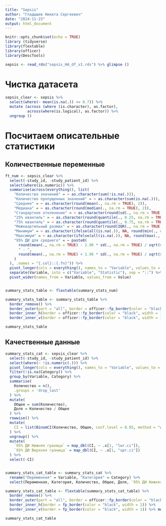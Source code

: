 ---
title: "Sepsis"
author: "Гладышев Никита Сергеевич"
date: "2024-11-23"
output: html_document
---

```{r setup, include=FALSE}
knitr::opts_chunk$set(echo = TRUE)
library (tidyverse)
library(flextable)
library(officer)
library(DescTools)

```


```{r}
sepsis <- read_rds("sepsis_HA_df_v1.rds") %>% glimpse ()
```
# Чистка датасета

```{r}
sepsis_clear <- sepsis %>%
  select(where(~ mean(is.na(.)) <= 0.7)) %>%
  mutate (across (where (is.character), as.factor), 
          across(where(is.logical), as.factor)) %>%
  ungroup ()
```

# Посчитаем описательные статистики

## Количественные переменные

```{r}

ft_num <- sepsis_clear %>%
  select(-study_id, -study_patient_id) %>%
  select(where(is.numeric)) %>%
  summarise(across(everything(), list(
    "Количество значений" = ~ as.character(sum(!is.na(.))),
    "Количество пропущенных значений" = ~ as.character(sum(is.na(.))),
    "Среднее" = ~ as.character(round(mean(., na.rm = TRUE), 2)),
    "Медиана" = ~ as.character(round(median(., na.rm = TRUE), 2)),
    "Стандартное отклонение" = ~ as.character(round(sd(., na.rm = TRUE), 2)),
    "25% квантиль" = ~ as.character(round(quantile(., 0.25, na.rm = TRUE), 2)),
    "75% квантиль" = ~ as.character(round(quantile(., 0.75, na.rm = TRUE), 2)),
    "Межквартильный размах" = ~ as.character(round(IQR(., na.rm = TRUE), 2)),
    "Минимум" = ~ as.character(ifelse(all(is.na(.)), NA, round(min(., na.rm = TRUE), 2))),
    "Максимум" = ~ as.character(ifelse(all(is.na(.)), NA, round(max(., na.rm = TRUE), 2))),
    "95% ДИ для среднего" = ~ paste0(
      round(mean(., na.rm = TRUE) - 1.96 * sd(., na.rm = TRUE) / sqrt(sum(!is.na(.))), 2),
      " - ",
      round(mean(., na.rm = TRUE) + 1.96 * sd(., na.rm = TRUE) / sqrt(sum(!is.na(.))), 2)
    )
  ), .names = "{.col}::{.fn}")) %>%
  pivot_longer(cols = everything(), names_to = "Variable", values_to = "Value") %>%
  separate(Variable, into = c("Variable", "Statistic"), sep = "::") %>%
  pivot_wider(names_from = Variable, values_from = Value)


summary_stats_table <- flextable(summary_stats_num)

summary_stats_table <- summary_stats_table %>%
  border_remove() %>%
  border_outer(part = "all", border = officer::fp_border(color = "black", width = 1)) %>%
  border_inner_h(border = officer::fp_border(color = "black", width = 1)) %>%
  border_inner_v(border = officer::fp_border(color = "black", width = 1))

summary_stats_table


```

## Качественные данные

```{r}

summary_stats_cat <- sepsis_clear %>%
  select(-study_id, -study_patient_id) %>%
  select(where(~ !is.numeric(.))) %>%
  pivot_longer(cols = everything(), names_to = "Variable", values_to = "Category") %>%
  filter(!is.na(Category)) %>%
  group_by(Variable, Category) %>%
  summarise(
    Количество = n(),
    .groups = 'drop_last'
  ) %>%
  mutate(
    Общее = sum(Количество),
    Доля = Количество / Общее
  ) %>%
  rowwise() %>%
  mutate(
    CI = list(BinomCI(Количество, Общее, conf.level = 0.95, method = "wilson"))
  ) %>%
  ungroup() %>%
  mutate(
    `95% ДИ Нижняя граница` = map_dbl(CI, ~ .x[1, "lwr.ci"]),
    `95% ДИ Верхняя граница` = map_dbl(CI, ~ .x[1, "upr.ci"])
  ) %>%
  select(-CI)


summary_stats_cat_table <- summary_stats_cat %>% 
  rename("Переменная" = Variable, "Категория" = Category) %>% 
  select(Переменная, Категория, Количество, Общее, Доля, `95% ДИ Нижняя граница`, `95% ДИ Верхняя граница`)

summary_stats_cat_table <- flextable(summary_stats_cat_table) %>% 
  border_remove() %>%
  border_outer(part = "all", border = officer::fp_border(color = "black", width = 1)) %>%
  border_inner_h(border = fp_border(color = "black", width = 1)) %>%
  border_inner_v(border = fp_border(color = "black", width = 1)) %>% merge_v(j = "Переменная")

summary_stats_cat_table

```

